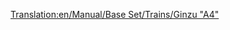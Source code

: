 [[Translation:en/Manual/Base Set/Trains/Ginzu "A4"]]
{{hu/Navbox Mozdonyok}}
{{hu/Vonatok|Name=Ginzu A4
|Image=[[File:en/Ginzua4.png]]
|Image=[[File:en/Ginzua4.png]]
|Cost=£22,265 ($44.530)
|Speed=128 km/h (80 mph)
|Weight=162 t
|Power=1,200 LE (895 kW)
|Annual=£2,296 ($4.592)
|Designed=1935
|Lifespan=20
|Capacity=N/A
|Leírás=A legáltalánosabb használatú gőzmozdony a dízelvonatok megjelenéséig. A Ginzu a játék korai kezdetétől (ha 1945 körül kezdesz) elérhető, és az [[hu/Manual/Base Set/Trains/SH "8P"|SH "8P"]] megjelenéséig ez a leggyorsabb.
|Valósság=Ez az [http://hu.wikipedia.org/wiki/LNER_A4 LNER A4] mozdony átkeresztelt változata, melyből 35 példány készült. Egy ilyen Gresley A4 mozdony (a "Vadkacsa") tartja a gőzösök sebességrekordját 202,8 km/h (126 mph) sebességgel.
}}